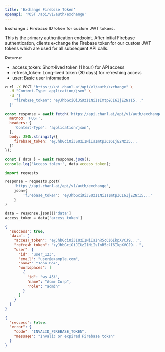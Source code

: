 ```yaml
---
title: 'Exchange Firebase Token'
openapi: 'POST /api/v1/auth/exchange'
---
```


Exchange a Firebase ID token for custom JWT tokens.

This is the primary authentication endpoint. After initial Firebase authentication,
clients exchange the Firebase token for our custom JWT tokens which are used for
all subsequent API calls.

Returns:
- access_token: Short-lived token (1 hour) for API access
- refresh_token: Long-lived token (30 days) for refreshing access
- user: Basic user information

<RequestExample>

```bash cURL
curl -X POST "https://api.chanl.ai/api/v1/auth/exchange" \
  -H "Content-Type: application/json" \
  -d '{
    "firebase_token": "eyJhbGciOiJSUzI1NiIsImtpZCI6IjE2NzI5..."
  }'
```

```javascript JavaScript
const response = await fetch('https://api.chanl.ai/api/v1/auth/exchange', {
  method: 'POST',
  headers: {
    'Content-Type': 'application/json',
  },
  body: JSON.stringify({
    firebase_token: 'eyJhbGciOiJSUzI1NiIsImtpZCI6IjE2NzI5...'
  })
});

const { data } = await response.json();
console.log('Access token:', data.access_token);
```

```python Python
import requests

response = requests.post(
    'https://api.chanl.ai/api/v1/auth/exchange',
    json={
        'firebase_token': 'eyJhbGciOiJSUzI1NiIsImtpZCI6IjE2NzI5...'
    }
)

data = response.json()['data']
access_token = data['access_token']
```

</RequestExample>

<ResponseExample>

```json Success Response
{
  "success": true,
  "data": {
    "access_token": "eyJhbGciOiJIUzI1NiIsInR5cCI6IkpXVCJ9...",
    "refresh_token": "eyJhbGciOiJIUzI1NiIsInR5cCI6IkpXVCJ9...",
    "user": {
      "id": "user_123",
      "email": "user@example.com",
      "name": "John Doe",
      "workspaces": [
        {
          "id": "ws_456",
          "name": "Acme Corp",
          "role": "admin"
        }
      ]
    }
  }
}
```

```json Error Response
{
  "success": false,
  "error": {
    "code": "INVALID_FIREBASE_TOKEN",
    "message": "Invalid or expired Firebase token"
  }
}
```

</ResponseExample>
